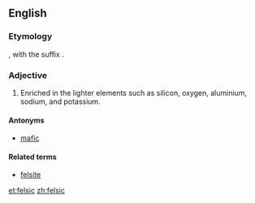 ==English==


===Etymology===

{{blend|feldspar|silica}}, with the suffix {{en-term|-ic}}.

===Adjective===
{{en-adj}}

#{{mineralogy}} Enriched in the lighter elements such as silicon, oxygen, aluminium, sodium, and potassium.

====Antonyms====
*[[mafic]]

====Related terms====
*[[felsite]]

[[et:felsic]]
[[zh:felsic]]